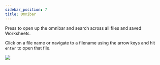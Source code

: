 ```yaml
---
sidebar_position: 7
title: Omnibar
---
```



Press <Keybinding mac="⌘ P" winux="ctrl+p" /> to open up the omnibar and search across all files and saved Worksheets. 

Click on a file name or navigate to a filename using the arrow keys and hit `enter` to open that file.

<img src="/product/omnibar.png"></img>